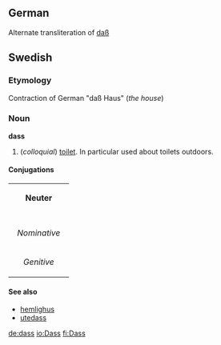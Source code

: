 ==German==

Alternate transliteration of [[daß]]

==Swedish==
===Etymology===
Contraction of German "daß Haus" (''the house'')
===Noun===
'''dass'''
#(''colloquial'') [[toilet]]. In particular used about toilets outdoors.

====Conjugations====
{| border=1 cellspacing=0 
| bgcolor=#FFFFF0 colspan=5 align=center | '''Neuter''' 
|- 
|- bgcolor=#FFFFF0 align=center 
! rowspan=2 | 
| colspan=2 width=105 | ''Singular'' 
| colspan=2 | ''Plural'' 
|- bgcolor=#FFFFF0 align=center 
| width=105 | ''Indefinite'' 
| width=105 | ''Definite'' 
| width=105 | ''Indefinite'' 
|  width=105 | ''Definite'' 
|- align=center 
| width=105 bgcolor=#FFFFF0 | ''Nominative'' 
| [[dass]] 
| [[dasset]] 
| [[dass]] 
| [[dassen]] 
|- align=center 
| width=105 bgcolor=#FFFFF0 | ''Genitive'' 
| [[dass]] 
| [[dassets]] 
| [[dass]] 
| [[dassens]] 
|} 
====See also====
*[[hemlighus]]
*[[utedass]]

[[de:dass]]
[[io:Dass]]
[[fi:Dass]]
